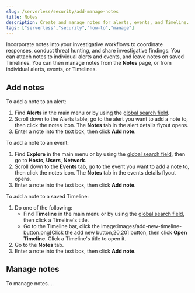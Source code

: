 ```yaml
---
slug: /serverless/security/add-manage-notes
title: Notes
description: Create and manage notes for alerts, events, and Timeline.
tags: ["serverless","security","how-to","manage"]
---
```


<DocBadge template="technical preview" />
<div id="add-manage-notes"></div>

Incorporate notes into your investigative workflows to coordinate responses, conduct threat hunting, and share investigative findings. You can attach notes to individual alerts and events, and leave notes on saved Timelines. You can then manage notes from the **Notes** page, or from individual alerts, events, or Timelines.

## Add notes 

To add a note to an alert: 

1. Find **Alerts** in the main menu or by using the [global search field](((kibana-ref))/introduction.html#kibana-navigation-search).
1. Scroll down to the Alerts table, go to the alert you want to add a note to, then click the notes icon. The **Notes** tab in the alert details flyout opens.
1. Enter a note into the text box, then click **Add note**.

To add a note to an event: 

1. Find **Explore** in the main menu or by using the [global search field](((kibana-ref))/introduction.html#kibana-navigation-search), then go to **Hosts**, **Users**, **Network**.
1. Scroll down to the **Events** tab, go to the event you want to add a note to, then click the notes icon. The **Notes** tab in the events details flyout opens.
1. Enter a note into the text box, then click **Add note**.

To add a note to a saved Timeline:

1. Do one of the following:
    * Find **Timeline** in the main menu or by using the [global search field](((kibana-ref))/introduction.html#kibana-navigation-search), then click a Timeline's title. 
    * Go to the Timeline bar, click the image:images/add-new-timeline-button.png[Click the add new button,20,20] button, then click **Open Timeline**. Click a Timeline's title to open it.
1. Go to the **Notes** tab.
1. Enter a note into the text box, then click **Add note**.

## Manage notes 

To manage notes....



